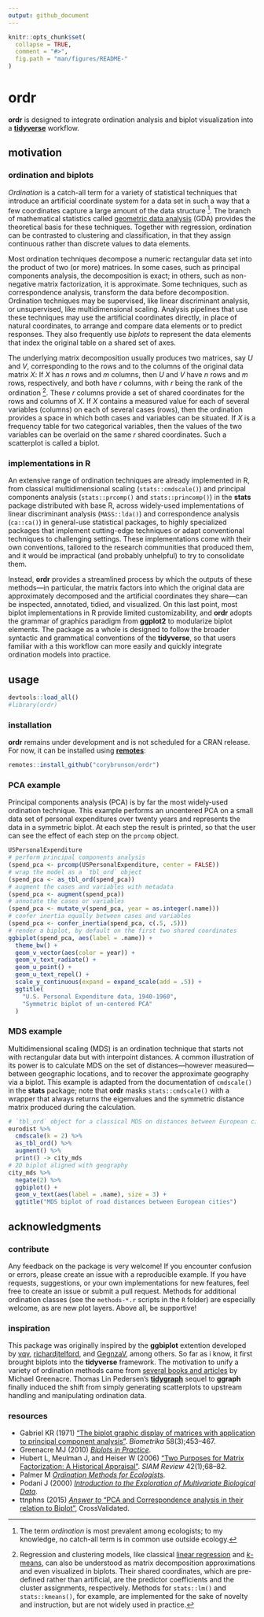 ```yaml
---
output: github_document
---
```


<!-- edit README.rmd -->

```r
knitr::opts_chunk$set(
  collapse = TRUE,
  comment = "#>",
  fig.path = "man/figures/README-"
)
```

# ordr

**ordr** is designed to integrate ordination analysis and biplot visualization into a [**tidyverse**](https://github.com/tidyverse/tidyverse) workflow.

## motivation

### ordination and biplots

_Ordination_ is a catch-all term for a variety of statistical techniques that introduce an artificial coordinate system for a data set in such a way that a few coordinates capture a large amount of the data structure [^ordination].
The branch of mathematical statistics called [geometric data analysis](https://www.springer.com/us/book/9781402022357) (GDA) provides the theoretical basis for these techniques.
Together with regression, ordination can be contrasted to clustering and classification, in that they assign continuous rather than discrete values to data elements.

Most ordination techniques decompose a numeric rectangular data set into the product of two (or more) matrices. In some cases, such as principal components analysis, the decomposition is exact; in others, such as non-negative matrix factorization, it is approximate. Some techniques, such as correspondence analysis, transform the data before decomposition.
Ordination techniques may be supervised, like linear discriminant analysis, or unsupervised, like multidimensional scaling.
Analysis pipelines that use these techniques may use the artificial coordinates directly, in place of natural coordinates, to arrange and compare data elements or to predict responses. They also frequently use _biplots_ to represent the data elements that index the original table on a shared set of axes.

The underlying matrix decomposition usually produces two matrices, say $U$ and $V$, corresponding to the rows and to the columns of the original data matrix $X$: If $X$ has $n$ rows and $m$ columns, then $U$ and $V$ have $n$ rows and $m$ rows, respectively, and both have $r$ columns, with $r$ being the rank of the ordination [^lm-kmeans].
These $r$ columns provide a set of shared coordinates for the rows and columns of $X$. If $X$ contains a measured value for each of several variables (columns) on each of several cases (rows), then the ordination provides a space in which both cases and variables can be situated. If $X$ is a frequency table for two categorical variables, then the values of the two variables can be overlaid on the same $r$ shared coordinates. Such a scatterplot is called a biplot.

### implementations in R

An extensive range of ordination techniques are already implemented in R, from classical multidimensional scaling (`stats::cmdscale()`) and principal components analysis (`stats::prcomp()` and `stats::princomp()`) in the **stats** package distributed with base R, across widely-used implementations of linear discriminant analysis (`MASS::lda()`) and correspondence analysis (`ca::ca()`) in general-use statistical packages, to highly specialized packages that implement cutting-edge techniques or adapt conventional techniques to challenging settings. These implementations come with their own conventions, tailored to the research communities that produced them, and it would be impractical (and probably unhelpful) to try to consolidate them.

Instead, **ordr** provides a streamlined process by which the outputs of these methods&mdash;in particular, the matrix factors into which the original data are approximately decomposed and the artificial coordinates they share&mdash;can be inspected, annotated, tidied, and visualized. On this last point, most biplot implementations in R provide limited customizability, and **ordr** adopts the grammar of graphics paradigm from **ggplot2** to modularize biplot elements. The package as a whole is designed to follow the broader syntactic and grammatical conventions of the **tidyverse**, so that users familiar with a this workflow can more easily and quickly integrate ordination models into practice.

[^ordination]: The term _ordination_ is most prevalent among ecologists; to my knowledge, no catch-all term is in common use outside ecology.
[^svd]: Methods for `eigen()` and `svd()` decompositions are included in **ordr** for illustration. In practice, the interpretation of their output depends on the theoretical framework in which they are used.
[^lm-kmeans]: Regression and clustering models, like classical [linear regression](http://www.multivariatestatistics.org/chapter2.html) and [_k_-means](http://joelcadwell.blogspot.com/2015/08/matrix-factorization-comes-in-many.html), can also be understood as matrix decomposition approximations and even visualized in biplots. Their shared coordinates, which are pre-defined rather than artificial, are the predictor coefficients and the cluster assignments, respectively. Methods for `stats::lm()` and `stats::kmeans()`, for example, are implemented for the sake of novelty and instruction, but are not widely used in practice.

## usage

```r
devtools::load_all()
#library(ordr)
```

### installation

**ordr** remains under development and is not scheduled for a CRAN release. For now, it can be installed using [**remotes**](https://github.com/r-lib/remotes):

```r
remotes::install_github("corybrunson/ordr")
```

### PCA example

Principal components analysis (PCA) is by far the most widely-used ordination technique.
This example performs an uncentered PCA on a small data set of personal expenditures over twenty years and represents the data in a symmetric biplot. At each step the result is printed, so that the user can see the effect of each step on the `prcomp` object.

```r
USPersonalExpenditure
# perform principal components analysis
(spend_pca <- prcomp(USPersonalExpenditure, center = FALSE))
# wrap the model as a `tbl_ord` object
(spend_pca <- as_tbl_ord(spend_pca))
# augment the cases and variables with metadata
(spend_pca <- augment(spend_pca))
# annotate the cases or variables
(spend_pca <- mutate_v(spend_pca, year = as.integer(.name)))
# confer inertia equally between cases and variables
(spend_pca <- confer_inertia(spend_pca, c(.5, .5)))
# render a biplot, by default on the first two shared coordinates
ggbiplot(spend_pca, aes(label = .name)) +
  theme_bw() +
  geom_v_vector(aes(color = year)) +
  geom_v_text_radiate() +
  geom_u_point() +
  geom_u_text_repel() +
  scale_y_continuous(expand = expand_scale(add = .5)) +
  ggtitle(
    "U.S. Personal Expenditure data, 1940-1960",
    "Symmetric biplot of un-centered PCA"
  )
```

### MDS example

Multidimensional scaling (MDS) is an ordination technique that starts not with rectangular data but with interpoint distances.
A common illustration of its power is to calculate MDS on the set of distances&mdash;however measured&mdash;between geographic locations, and to recover the approximate geography via a biplot. This example is adapted from the documentation of `cmdscale()` in the **stats** package; note that **ordr** masks `stats::cmdscale()` with a wrapper that always returns the eigenvalues and the symmetric distance matrix produced during the calculation.

```r
# `tbl_ord` object for a classical MDS on distances between European cities
eurodist %>%
  cmdscale(k = 2) %>%
  as_tbl_ord() %>%
  augment() %>%
  print() -> city_mds
# 2D biplot aligned with geography
city_mds %>%
  negate(2) %>%
  ggbiplot() +
  geom_v_text(aes(label = .name), size = 3) +
  ggtitle("MDS biplot of road distances between European cities")
```

## acknowledgments

### contribute

Any feedback on the package is very welcome! If you encounter confusion or errors, please create an issue with a reproducible example. If you have requests, suggestions, or your own implementations for new features, feel free to create an issue or submit a pull request.
Methods for additional ordination classes (see the `methods-*.r` scripts in the `R` folder) are especially welcome, as are new plot layers.
Above all, be supportive!

### inspiration

This package was originally inspired by the **ggbiplot** extention developed by [vqv](https://github.com/vqv/ggbiplot), [richardjtelford](https://github.com/richardjtelford/ggbiplot), and [GegnzaV](https://github.com/GegznaV/ggbiplot), among others. So far as i know, it first brought biplots into the **tidyverse** framework.
The motivation to unify a variety of ordination methods came from [several books and articles](https://www.barcelonagse.eu/research/publications/all?author=Michael%20Greenacre) by Michael Greenacre.
Thomas Lin Pedersen's [**tidygraph**](https://github.com/thomasp85/tidygraph) sequel to **ggraph** finally induced the shift from simply generating scatterplots to upstream handling and manipulating ordination data.

### resources

- Gabriel KR (1971) ["The biplot graphic display of matrices with application to principal component analysis"](https://academic.oup.com/biomet/article-abstract/58/3/453/233361). _Biometrika_ 58(3);453&ndash;467.
- Greenacre MJ (2010) [_Biplots in Practice_](http://www.multivariatestatistics.org/biplots.html).
- Hubert L, Meulman J, and Heiser W (2006) ["Two Purposes for Matrix Factorization: A Historical Appraisal"](https://epubs.siam.org/doi/abs/10.1137/S0036144598340483). _SIAM Review_ 42(1);68&ndash;82.
- Palmer M [_Ordination Methods for Ecologists_](http://ordination.okstate.edu/).
- Podani J (2000) [_Introduction to the Exploration of Multivariate Biological Data_](http://ramet.elte.hu/~podani/books.html).
- ttnphns (2015) [_Answer to_ "PCA and Correspondence analysis in their relation to Biplot"](https://stats.stackexchange.com/a/141755/68743), CrossValidated.
